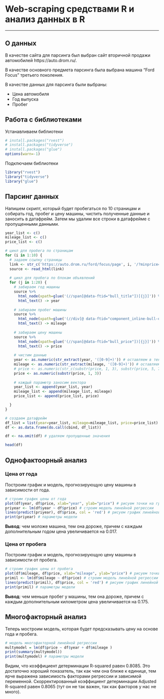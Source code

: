 # Web-scraping средствами R и анализ данных в R

----

## О данных

В качестве сайта для парсинга был выбран сайт вторичной продажи автомобилей https://auto.drom.ru/.

В качестве основного предмета парсинга была выбрана машина “Ford Focus” третьего поколения.

В качестве данных для парсинга были выбраны:

+ Цена автомобиля
+ Год выпуска
+ Пробег


## Работа с библиотеками

Устанавливаем библиотеки
```r
# install.packages("rvest")
# install.packages("tidyverse")
# install.packages("glue")
options(warn=-1)
```

Подключаем библиотеки

```r
library("rvest")
library("tidyverse")
library("glue")
```

## Парсинг данных

Напишем скрипт, который будет пробегаться по 10 страницам и собирать год, пробег и цену машины, чистить полученные данные и заносить в датафрейм. Затем мы удалим все строки в датафрейме с пропущенными данными.  

```r
year_list <- c()
mileage_list <- c()
price_list <- c()

# цикл для пробега по страницам
for (i in 1:10) {
  # задаем ссылку страницы
  link <- str_c('https://auto.drom.ru/ford/focus/page', i, '/?minprice=500&minyear=1999&maxyear=2018&minprobeg=5')
  source <- read_html(link)  
  
  # цикл для пробега по блокам объявлений
  for (j in 1:20) {
    # забираем год машины
    source %>%
      html_node(xpath=glue('(//span[@data-ftid="bull_title"])[{j}]')) %>%
      html_text() -> year
    
    # забираем пробег машины
    source %>%
      html_node(xpath=glue('(//div[@ data-ftid="component_inline-bull-description"]/span[5])[{j}]')) %>%
      html_text() -> mileage
    
    # забираем цену машины
    source %>%
      html_node(xpath=glue('(//span[@data-ftid="bull_price"])[{j}]')) %>%
      html_text() -> price
    
    # чистим данные
    year <- as.numeric(str_extract(year, '([0-9]+)')) # оставляем в тексте года только числа
    mileage <- as.numeric(str_extract(mileage, '([0-9]+)')) # оставляем в тексте пробега только числа
    # price <- as.numeric(str_c(substr(price, 1, 3), substr(price, 5, 7))) # оставляем в тексте цены только первые три числа
    price <- as.numeric(substr(price, 1, 3))
    
    # каждый параметр заносим вектора
    year_list <- append(year_list, year)
    mileage_list <- append(mileage_list, mileage)
    price_list <- append(price_list, price)

  }
}

# создаем датафрейм
df_list = list(year=year_list, mileage=mileage_list, price=price_list)
df <- as.data.frame(do.call(cbind, df_list))

df <- na.omit(df) # удаляем пропущенные значения

head(df)
```

## Однофактоорный анализ

### Цена от года

Построим график и модель, прогнозирующую цену машины в зависимости от года.

```r
# строим график цены от года
plot(df$year, df$price, xlab="year", ylab="price") # рисуем точки на график
priyear <- lm(df$year ~ df$price) # строим модель линейной регрессии
lines(predict(priyear), df$price, col = 'red') # рисуем график линейной регрессии
print(priyear) # параметры модели
```

**Вывод**: чем моложе машина, тем она дороже, причем с каждым дополнительным годом цена увеличивается на 0.017.

### Цена от пробега

Построим график и модель, прогнозирующую цену машины в зависимости от пробега.

```r
# строим график цены от пробега
plot(df$mileage, df$price, xlab="mileage", ylab="price") # рисуем точки на график
primil <- lm(df$mileage ~ df$price) # строим модель линейной регрессии
lines(predict(primil), df$price, col = 'red') # рисуем график линейной регрессии
print(primil) # параметры модели
```

**Вывод**: чем меньше пробег у машины, тем она дороже, причем с каждым дополнительным километром цена увеличивается на 0.175.

## Многофакторный анализ

Теперь мостроим модель, которая будет предсказывать цену на основе года и пробега.

```r
# модель многофакторной линейной регрессии
multymodel = lm(df$price ~ df$year + df$mileage )
print(summary(multymodel))
print(multymodel) # параметры модели
```
Видим, что коэффициент детерминации R-squared равен 0.8085. Это достаточно хороший показатель, так как чем она ближе к единице, тем ярче выражена зависимость факторами регрессии и зависимой переменной. Скорректированный коэффициент детерминации Adjusted R-squared равен 0.8065 (тут он не так важен, так как факторов у нас не много). 
